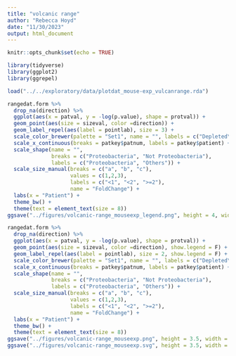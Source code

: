 ```yaml
---
title: "volcanic range"
author: "Rebecca Hoyd"
date: "11/30/2023"
output: html_document
---
```


```r
knitr::opts_chunk$set(echo = TRUE)

library(tidyverse)
library(ggplot2)
library(ggrepel)
```


```r
load("../../exploratory/data/plotdat_mouse-exp_vulcanrange.rda")

rangedat.form %>%
  drop_na(direction) %>%
  ggplot(aes(x = patval, y = -log(p.value), shape = protval)) +
  geom_point(aes(size = sizeval, color =direction)) +
  geom_label_repel(aes(label = pointlab), size = 3) +
  scale_color_brewer(palette = "Set1", name = "", labels = c("Depleted\nin Obese", "Enriched\nin Obese")) +
  scale_x_continuous(breaks = patkey$patnum, labels = patkey$patient) +
  scale_shape(name = "",
              breaks = c("Proteobacteria", "Not Proteobacteria"), 
              labels = c("Proteobacteria", "Others")) +
  scale_size_manual(breaks = c("a", "b", "c"), 
                    values = c(1,2,3), 
                    labels = c("<1", "<2", ">=2"),
                    name = "FoldChange") +
  labs(x = "Patient") +
  theme_bw() +
  theme(text = element_text(size = 8))
ggsave("../figures/volcanic-range_mouseexp_legend.png", height = 4, width = 3)

rangedat.form %>%
  drop_na(direction) %>%
  ggplot(aes(x = patval, y = -log(p.value), shape = protval)) +
  geom_point(aes(size = sizeval, color =direction), show.legend = F) +
  geom_label_repel(aes(label = pointlab), size = 2, show.legend = F) +
  scale_color_brewer(palette = "Set1", name = "", labels = c("Depleted\nin Obese", "Enriched\nin Obese")) +
  scale_x_continuous(breaks = patkey$patnum, labels = patkey$patient) +
  scale_shape(name = "",
              breaks = c("Proteobacteria", "Not Proteobacteria"), 
              labels = c("Proteobacteria", "Others")) +
  scale_size_manual(breaks = c("a", "b", "c"), 
                    values = c(1,2,3), 
                    labels = c("<1", "<2", ">=2"),
                    name = "FoldChange") +
  labs(x = "Patient") +
  theme_bw() +
  theme(text = element_text(size = 8))
ggsave("../figures/volcanic-range_mouseexp.png", height = 3.5, width = 3.5)
ggsave("../figures/volcanic-range_mouseexp.svg", height = 3.5, width = 3.5)
```

